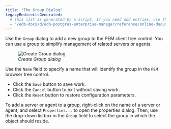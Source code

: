 ```yaml
---
title: "The Group Dialog"
legacyRedirectsGenerated:
  # This list is generated by a script. If you need add entries, use the `legacyRedirects` key.
  - "/edb-docs/d/edb-postgres-enterprise-manager/reference/online-documentation/8.0/group_dialog.html"
---
```


<div id="group_dialog" class="registered_link"></div>

Use the `Group` dialog to add a new group to the PEM client tree control. You can use a group to simplify management of related servers or agents.

<figure><img src="../images/create_group.png" class="align-center" alt="Create Group dialog" /><figcaption aria-hidden="true"><em>Create Group dialog</em></figcaption></figure>

Use the `Name` field to specify a name that will identify the group in the `PEM` browser tree control.

-   Click the `Save` button to save work.
-   Click the `Cancel` button to exit without saving work.
-   Click the `Reset` button to restore configuration parameters.

To add a server or agent to a group, right-click on the name of a server or agent, and select `Properties...` to open the properties dialog. Then, use the drop-down listbox in the `Group` field to select the group in which the object should reside.
